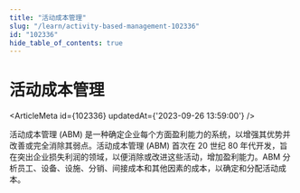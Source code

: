 ```yaml
---
title: "活动成本管理"
slug: "/learn/activity-based-management-102336"
id: "102336"
hide_table_of_contents: true
---
```



# 活动成本管理

<ArticleMeta id={102336} updatedAt={'2023-09-26 13:59:00'} />
<div className='border-solid border-b border-t-0 my-4 border-[var(--ifm-color-gray-300)]' />

活动成本管理 (ABM) 是一种确定企业每个方面盈利能力的系统，以增强其优势并改善或完全消除其弱点。活动成本管理 (ABM) 首次在 20 世纪 80 年代开发，旨在突出企业损失利润的领域，以便消除或改进这些活动，增加盈利能力。ABM 分析员工、设备、设施、分销、间接成本和其他因素的成本，以确定和分配活动成本。
